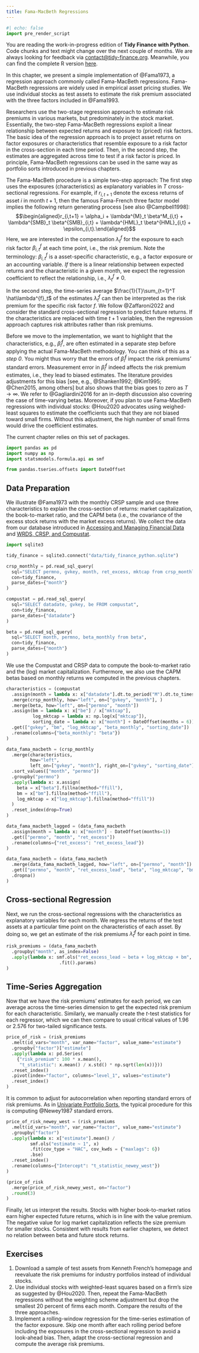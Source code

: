 ```yaml
---
title: Fama-MacBeth Regressions
---
```


```python
#| echo: false
import pre_render_script
```

::: {.callout-note}
You are reading the work-in-progress edition of **Tidy Finance with Python**. Code chunks and text might change over the next couple of months. We are always looking for feedback via [contact\@tidy-finance.org](mailto:contact@tidy-finance.org). Meanwhile, you can find the complete R version [here](../r/index.qmd).
:::

In this chapter, we present a simple implementation of @Fama1973, a regression approach commonly called Fama-MacBeth regressions. Fama-MacBeth regressions are widely used in empirical asset pricing studies. We use individual stocks as test assets to estimate the risk premium associated with the three factors included in @Fama1993.

Researchers use the two-stage regression approach to estimate risk premiums in various markets, but predominately in the stock market. 
Essentially, the two-step Fama-MacBeth regressions exploit a linear relationship between expected returns and exposure to (priced) risk factors. 
The basic idea of the regression approach is to project asset returns on factor exposures or characteristics that resemble exposure to a risk factor in the cross-section in each time period. 
Then, in the second step, the estimates are aggregated across time to test if a risk factor is priced. 
In principle, Fama-MacBeth regressions can be used in the same way as portfolio sorts introduced in previous chapters.

\index{Regression!Fama-MacBeth}\index{Fama-MacBeth} The Fama-MacBeth procedure is a simple two-step approach: 
The first step uses the exposures (characteristics) as explanatory variables in $T$ cross-sectional regressions. For example, if $r_{i,t+1}$ denote the excess returns of asset $i$ in month $t+1$, then the famous Fama-French three factor model implies the following return generating process [see also @Campbell1998]:
$$\begin{aligned}r_{i,t+1} = \alpha_i + \lambda^{M}_t \beta^M_{i,t}  + \lambda^{SMB}_t \beta^{SMB}_{i,t} + \lambda^{HML}_t \beta^{HML}_{i,t} + \epsilon_{i,t}.\end{aligned}$$ 
Here, we are interested in the compensation $\lambda^{f}_t$ for the exposure to each risk factor $\beta^{f}_{i,t}$ at each time point, i.e., the risk premium. Note the terminology: $\beta^{f}_{i,t}$ is a asset-specific characteristic, e.g., a factor exposure or an accounting variable. *If* there is a linear relationship between expected returns and the characteristic in a given month, we expect the regression coefficient to reflect the relationship, i.e., $\lambda_t^{f}\neq0$. 

In the second step, the time-series average $\frac{1}{T}\sum_{t=1}^T \hat\lambda^{f}_t$ of the estimates $\hat\lambda^{f}_t$ can then be interpreted as the risk premium for the specific risk factor $f$. We follow @Zaffaroni2022 and consider the standard cross-sectional regression to predict future returns. If the characteristics are replaced with time $t+1$ variables, then the regression approach  captures risk attributes rather than risk premiums. 

Before we move to the implementation, we want to highlight that the characteristics, e.g., $\hat\beta^{f}_{i}$, are often estimated in a separate step before applying the actual Fama-MacBeth methodology. You can think of this as a *step 0*. You might thus worry that the errors of $\hat\beta^{f}_{i}$ impact the risk premiums' standard errors. Measurement error in $\hat\beta^{f}_{i}$ indeed affects the risk premium estimates, i.e., they lead to biased estimates. The literature provides adjustments for this bias [see, e.g., @Shanken1992; @Kim1995; @Chen2015, among others] but also shows that the bias goes to zero as $T \to \infty$. We refer to @Gagliardini2016 for an in-depth discussion also covering the case of time-varying betas. Moreover, if you plan to use Fama-MacBeth regressions with individual stocks: @Hou2020 advocates using weighed-least squares to estimate the coefficients such that they are not biased toward small firms. Without this adjustment, the high number of small firms would drive the coefficient estimates.

The current chapter relies on this set of packages. 

```python
import pandas as pd
import numpy as np
import statsmodels.formula.api as smf

from pandas.tseries.offsets import DateOffset
```

## Data Preparation

We illustrate @Fama1973 with the monthly CRSP sample and use three characteristics to explain the cross-section of returns: market capitalization, the book-to-market ratio, and the CAPM beta (i.e., the covariance of the excess stock returns with the market excess returns). We collect the data from our database introduced in [Accessing and Managing Financial Data](accessing-and-managing-financial-data.qmd) and [WRDS, CRSP, and Compustat](wrds-crsp-and-compustat.qmd).\index{Data!CRSP}\index{Data!Compustat}\index{Beta}

```python
import sqlite3

tidy_finance = sqlite3.connect("data/tidy_finance_python.sqlite")

crsp_monthly = pd.read_sql_query(
  sql="SELECT permno, gvkey, month, ret_excess, mktcap from crsp_monthly",
  con=tidy_finance,
  parse_dates={"month"}
)

compustat = pd.read_sql_query(
  sql="SELECT datadate, gvkey, be FROM compustat",
  con=tidy_finance,
  parse_dates={"datadate"}
)

beta = pd.read_sql_query(
  sql="SELECT month, permno, beta_monthly from beta",
  con=tidy_finance,
  parse_dates={"month"}
)
```

We use the Compustat and CRSP data to compute the book-to-market ratio and the (log) market capitalization.\index{Book-to-market ratio}\index{Market capitalization} 
Furthermore, we also use the CAPM betas based on monthly returns we computed in the previous chapters.\index{Beta}\index{CAPM}

```python
characteristics = (compustat
  .assign(month = lambda x: x["datadate"].dt.to_period("M").dt.to_timestamp())
  .merge(crsp_monthly, how="left", on=["gvkey", "month"], )
  .merge(beta, how="left", on=["permno", "month"])
  .assign(bm = lambda x: x["be"] / x["mktcap"],
          log_mktcap = lambda x: np.log(x["mktcap"]),
          sorting_date = lambda x: x["month"] + DateOffset(months = 6))
  .get(["gvkey", "bm", "log_mktcap", "beta_monthly", "sorting_date"])
  .rename(columns={"beta_monthly": "beta"})
)

data_fama_macbeth = (crsp_monthly
  .merge(characteristics, 
         how="left",
         left_on=["gvkey", "month"], right_on=["gvkey", "sorting_date"])
  .sort_values(["month", "permno"])
  .groupby("permno")
  .apply(lambda x: x.assign(
    beta = x["beta"].fillna(method="ffill"),
    bm = x["bm"].fillna(method="ffill"),
    log_mktcap = x["log_mktcap"].fillna(method="ffill"))
  )
  .reset_index(drop=True)
)

data_fama_macbeth_lagged = (data_fama_macbeth
  .assign(month = lambda x: x["month"] - DateOffset(months=1))
  .get(["permno", "month", "ret_excess"])
  .rename(columns={"ret_excess": "ret_excess_lead"})
)

data_fama_macbeth = (data_fama_macbeth
  .merge(data_fama_macbeth_lagged, how="left", on=["permno", "month"])
  .get(["permno", "month", "ret_excess_lead", "beta", "log_mktcap", "bm"])
  .dropna()
)
```

## Cross-sectional Regression

Next, we run the cross-sectional regressions with the characteristics as explanatory variables for each month. We regress the returns of the test assets at a particular time point on the characteristics of each asset. By doing so, we get an estimate of the risk premiums $\hat\lambda^{f}_t$ for each point in time. \index{Regression!Cross-section}

```python
risk_premiums = (data_fama_macbeth
  .groupby("month", as_index=False)
  .apply(lambda x: smf.ols("ret_excess_lead ~ beta + log_mktcap + bm", x)
                    .fit().params)
)
```

## Time-Series Aggregation

Now that we have the risk premiums' estimates for each period, we can average across the time-series dimension to get the expected risk premium for each characteristic. Similarly, we manually create the $t$-test statistics for each regressor, which we can then compare to usual critical values of 1.96 or 2.576 for two-tailed significance tests. 

```python
price_of_risk = (risk_premiums
  .melt(id_vars="month", var_name="factor", value_name="estimate")
  .groupby("factor")["estimate"]
  .apply(lambda x: pd.Series(
    {"risk_premium": 100 * x.mean(),
     "t_statistic": x.mean() / x.std() * np.sqrt(len(x))}))
  .reset_index()
  .pivot(index="factor", columns="level_1", values="estimate")
  .reset_index()
)
```

It is common to adjust for autocorrelation when reporting standard errors of risk premiums. As in [Univariate Portfolio Sorts](univariate-portfolio-sorts.qmd), the typical procedure for this is computing @Newey1987 standard errors.\index{Standard errors!Newey-West}

```python
price_of_risk_newey_west = (risk_premiums
  .melt(id_vars="month", var_name="factor", value_name="estimate")
  .groupby("factor")
  .apply(lambda x: x["estimate"].mean() /
         smf.ols("estimate ~ 1", x)
         .fit(cov_type = "HAC", cov_kwds = {"maxlags": 6})
         .bse)
  .reset_index()
  .rename(columns={"Intercept": "t_statistic_newey_west"})
)

(price_of_risk
  .merge(price_of_risk_newey_west, on="factor")
  .round(3)
)
```

Finally, let us interpret the results. Stocks with higher book-to-market ratios earn higher expected future returns, which is in line with the value premium. The negative value for log market capitalization reflects the size premium for smaller stocks. Consistent with results from earlier chapters, we detect no relation between beta and future stock returns.

## Exercises

1. Download a sample of test assets from Kenneth French's homepage and reevaluate the risk premiums for industry portfolios instead of individual stocks.
1. Use individual stocks with weighted-least squares based on a firm's size as suggested by @Hou2020. Then, repeat the Fama-MacBeth regressions without the weighting scheme adjustment but drop the smallest 20 percent of firms each month. Compare the results of the three approaches. 
1. Implement a rolling-window regression for the time-series estimation of the factor exposure. Skip one month after each rolling period before including the exposures in the cross-sectional regression to avoid a look-ahead bias. Then, adapt the cross-sectional regression and compute the average risk premiums.
